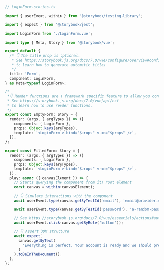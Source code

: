 ```ts
// LoginForm.stories.ts

import { userEvent, within } from '@storybook/testing-library';

import { expect } from '@storybook/jest';

import LoginForm from './LoginForm.vue';

import type { Meta, Story } from '@storybook/vue';

export default {
  /* 👇 The title prop is optional.
   * See https://storybook.js.org/docs/7.0/vue/configure/overview#configure-story-loading
   * to learn how to generate automatic titles
   */
  title: 'Form',
  component: LoginForm,
} as Meta<typeof LoginForm>;

/*
 *👇 Render functions are a framework specific feature to allow you control on how the component renders.
 * See https://storybook.js.org/docs/7.0/vue/api/csf
 * to learn how to use render functions.
 */
export const EmptyForm: Story = {
  render: (args, { argTypes }) => ({
    components: { LoginForm },
    props: Object.keys(argTypes),
    template: `<LoginForm v-bind="$props" v-on="$props" />`,
  }),
};

export const FilledForm: Story = {
  render: (args, { argTypes }) => ({
    components: { LoginForm },
    props: Object.keys(argTypes),
    template: `<LoginForm v-bind="$props" v-on="$props" />`,
  }),
  play: async ({ canvasElement }) => {
    // Starts querying the component from its root element
    const canvas = within(canvasElement);

    // 👇 Simulate interactions with the component
    await userEvent.type(canvas.getByTestId('email'), 'email@provider.com');

    await userEvent.type(canvas.getByTestId('password'), 'a-random-password');

    // See https://storybook.js.org/docs/7.0/vue/essentials/actions#automatically-matching-args to learn how to setup logging in the Actions panel
    await userEvent.click(canvas.getByRole('button'));

    // 👇 Assert DOM structure
    await expect(
      canvas.getByText(
        'Everything is perfect. Your account is ready and we should probably get you started!'
      )
    ).toBeInTheDocument();
  },
};
```
